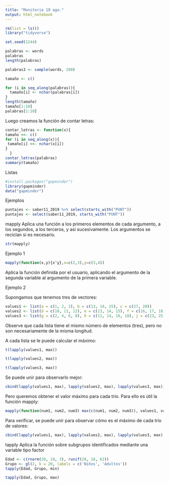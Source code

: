 ```yaml
---
title: "Monitoria 19 ago."
output: html_notebook
---
```


```r
rm(list = ls())
library("tidyverse")
```

```r
set.seed(1244)

palabras <- words
palabras
length(palabras)

palabras3 <- sample(words, 200)

tamaño <- c()

for (i in seq_along(palabras)){
  tamaño[i] <- nchar(palabras[i])
}
length(tamaño)
tamaño[1:10]
palabras[1:10]
```

Luego creamos la función de contar letras:
```r
contar_letras <- function(x){
tamaño <<- c()
for (i in seq_along(x)){
 tamaño[i] <<- nchar(x[i])
} 
  }
contar_letras(palabras)
summary(tamaño)

```
Listas
```r
#install.packages("gapminder")
library(gapminder)
data("gapminder")
```

Ejemplos
```r
puntajes <- saber11_2019 %>% select(starts_with("PUNT"))
puntajes <- select(saber11_2019, starts_with("PUNT"))
```
mapply
Aplica una función a los primeros elementos de cada argumento, a los segundos, a los terceros, y así sucesivamente. Los argumentos se reciclan si es necesario.
```r
str(mapply)
```
Ejemplo 1
```r
mapply(function(x,y){x^y},x=c(2,3),y=c(3,4))
```

Aplica la función definida por el usuario, aplicando el argumento de la segunda variable al argumento de la
primera variable.

Ejemplo 2

Supongamos que tenemos tres de vectores:

```r
values1 <- list(a = c(1, 2, 3), b = c(13, 14, 15), c = c(27, 28))
values2 <- list(d = c(10, 11, 12), e = c(13, 14, 15), f = c(16, 17, 18))
values3 <- list(g = c(2, 4, 6, 8), h = c(11, 14, 16, 18), j = c(23, 25, 27, 21))
```

Observe que cada lista tiene el mismo número de elementos (tres), pero no son necesariamente de la misma
longitud.

A cada lista se le puede calcular el máximo:
```r
t(lapply(values1, max))
```
```r
t(lapply(values2, max))
```

```r
t(lapply(values3, max))
```

Se puede unir para observarlo mejor:
```r
cbind(lapply(values1, max), lapply(values2, max), lapply(values3, max))
```

Pero queremos obtener el valor máximo para cada trío. Para ello es útil la función mapply:

```r
mapply(function(num1, num2, num3) max(c(num1, num2, num3)), values1, values2, values3)
```

Para verificar, se puede unir para observar cómo es el máximo de cada trío de valores:
```r
cbind(lapply(values1, max), lapply(values2, max), lapply(values3, max), mapply(function(num1, num2, num3) max(c(num1, num2, num3)), values1, values2, values3))
```

tapply
Aplica la función sobre subgrupos identificados mediante una variable tipo factor
```r
Edad <- c(rnorm(20, 10, 3), runif(20, 18, 62))
Grupo <- gl(2, k = 20, labels = c('Niños', 'Adultos'))
tapply(Edad, Grupo, min)
```

```r
tapply(Edad, Grupo, max)
```

